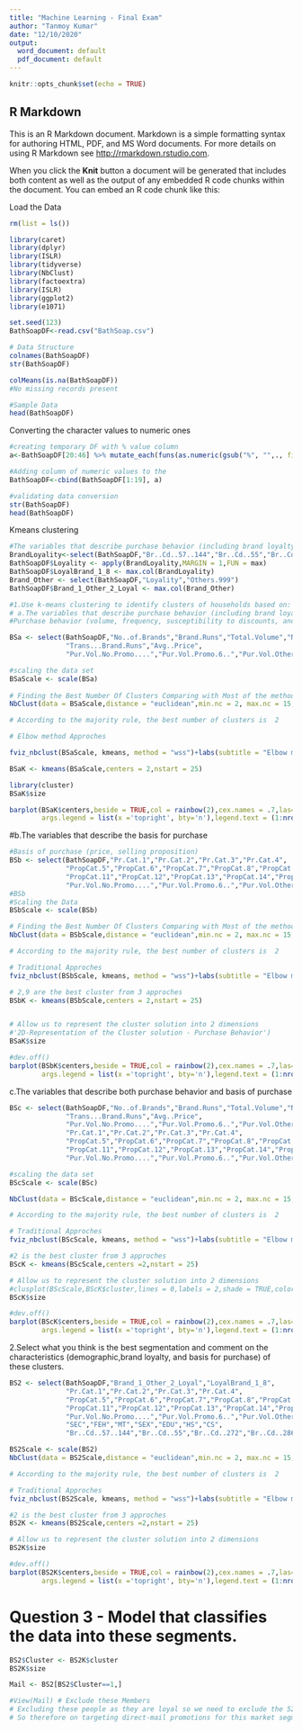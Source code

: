 ---
title: "Machine Learning - Final Exam"
author: "Tanmoy Kumar"
date: "12/10/2020"
output:
  word_document: default
  pdf_document: default
---

```{r setup, include=FALSE}
knitr::opts_chunk$set(echo = TRUE)
```

## R Markdown

This is an R Markdown document. Markdown is a simple formatting syntax for authoring HTML, PDF, and MS Word documents. For more details on using R Markdown see <http://rmarkdown.rstudio.com>.

When you click the **Knit** button a document will be generated that includes both content as well as the output of any embedded R code chunks within the document. You can embed an R code chunk like this:

Load the Data

```{r}
rm(list = ls())

library(caret)
library(dplyr)
library(ISLR)
library(tidyverse)
library(NbClust)
library(factoextra)
library(ISLR)
library(ggplot2)
library(e1071)

set.seed(123)
BathSoapDF<-read.csv("BathSoap.csv")

# Data Structure 
colnames(BathSoapDF)
str(BathSoapDF)

colMeans(is.na(BathSoapDF))
#No missing records present

#Sample Data
head(BathSoapDF)
```
Converting the character values to numeric ones
```{r}
#creating temporary DF with % value column
a<-BathSoapDF[20:46] %>% mutate_each(funs(as.numeric(gsub("%", "",., fixed = TRUE))/100))

#Adding column of numeric values to the 
BathSoapDF<-cbind(BathSoapDF[1:19], a)

#validating data conversion
str(BathSoapDF)
head(BathSoapDF)

```

Kmeans clustering 

```{r}

#The variables that describe purchase behavior (including brand loyalty)
BrandLoyality<-select(BathSoapDF,"Br..Cd..57..144","Br..Cd..55","Br..Cd..272","Br..Cd..286","Br..Cd..24","Br..Cd..481","Br..Cd..352","Br..Cd..5")
BathSoapDF$Loyality <- apply(BrandLoyality,MARGIN = 1,FUN = max)
BathSoapDF$LoyalBrand_1_8 <- max.col(BrandLoyality)
Brand_Other <- select(BathSoapDF,"Loyality","Others.999")
BathSoapDF$Brand_1_Other_2_Loyal <- max.col(Brand_Other)

#1.Use k-means clustering to identify clusters of households based on:
# a.The variables that describe purchase behavior (including brand loyalty)
#Purchase behavior (volume, frequency, susceptibility to discounts, and brand loyalty)

BSa <- select(BathSoapDF,"No..of.Brands","Brand.Runs","Total.Volume","No..of..Trans","Value",
              "Trans...Brand.Runs","Avg..Price",
              "Pur.Vol.No.Promo....","Pur.Vol.Promo.6..","Pur.Vol.Other.Promo..","Brand_1_Other_2_Loyal","LoyalBrand_1_8")

#scaling the data set
BSaScale <- scale(BSa)
 
# Finding the Best Number Of Clusters Comparing with Most of the methods
NbClust(data = BSaScale,distance = "euclidean",min.nc = 2, max.nc = 15, method = "kmeans")

```
```{r}
# According to the majority rule, the best number of clusters is  2

# Elbow method Approches

fviz_nbclust(BSaScale, kmeans, method = "wss")+labs(subtitle = "Elbow method")

BSaK <- kmeans(BSaScale,centers = 2,nstart = 25)

library(cluster) 
BSaK$size

barplot(BSaK$centers,beside = TRUE,col = rainbow(2),cex.names = .7,las=2,
        args.legend = list(x ='topright', bty='n'),legend.text = (1:nrow(BSaK$centers)))

```


#b.The variables that describe the basis for purchase
```{r}

#Basis of purchase (price, selling proposition)
BSb <- select(BathSoapDF,"Pr.Cat.1","Pr.Cat.2","Pr.Cat.3","Pr.Cat.4",
              "PropCat.5","PropCat.6","PropCat.7","PropCat.8","PropCat.9","PropCat.10",
              "PropCat.11","PropCat.12","PropCat.13","PropCat.14","PropCat.15",
              "Pur.Vol.No.Promo....","Pur.Vol.Promo.6..","Pur.Vol.Other.Promo..")
#BSb
#Scaling the Data
BSbScale <- scale(BSb)

# Finding the Best Number Of Clusters Comparing with Most of the methods
NbClust(data = BSbScale,distance = "euclidean",min.nc = 2, max.nc = 15, method = "kmeans")

# According to the majority rule, the best number of clusters is  2

# Traditional Approches
fviz_nbclust(BSbScale, kmeans, method = "wss")+labs(subtitle = "Elbow method")

# 2,9 are the best cluster from 3 approches
BSbK <- kmeans(BSbScale,centers = 2,nstart = 25)


# Allow us to represent the cluster solution into 2 dimensions
#'2D-Representation of the Cluster solution - Purchase Behavior')
BSaK$size

#dev.off()
barplot(BSbK$centers,beside = TRUE,col = rainbow(2),cex.names = .7,las=2,
        args.legend = list(x ='topright', bty='n'),legend.text = (1:nrow(BSbK$centers)))

```

c.The variables that describe both purchase behavior and basis of purchase
```{r}
BSc <- select(BathSoapDF,"No..of.Brands","Brand.Runs","Total.Volume","No..of..Trans","Value",
              "Trans...Brand.Runs","Avg..Price",
              "Pur.Vol.No.Promo....","Pur.Vol.Promo.6..","Pur.Vol.Other.Promo..","Brand_1_Other_2_Loyal","LoyalBrand_1_8",
              "Pr.Cat.1","Pr.Cat.2","Pr.Cat.3","Pr.Cat.4",
              "PropCat.5","PropCat.6","PropCat.7","PropCat.8","PropCat.9","PropCat.10",
              "PropCat.11","PropCat.12","PropCat.13","PropCat.14","PropCat.15",
              "Pur.Vol.No.Promo....","Pur.Vol.Promo.6..","Pur.Vol.Other.Promo..")

#scaling the data set
BScScale <- scale(BSc)

NbClust(data = BScScale,distance = "euclidean",min.nc = 2, max.nc = 15, method = "kmeans")

# According to the majority rule, the best number of clusters is  2

# Traditional Approches
fviz_nbclust(BScScale, kmeans, method = "wss")+labs(subtitle = "Elbow method")

#2 is the best cluster from 3 approches
BScK <- kmeans(BScScale,centers =2,nstart = 25)

# Allow us to represent the cluster solution into 2 dimensions
#clusplot(BScScale,BScK$cluster,lines = 0,labels = 2,shade = TRUE,color = TRUE,main = #'2D-Representation of the Cluster solution - Purchase Behavior')
BScK$size

#dev.off()
barplot(BScK$centers,beside = TRUE,col = rainbow(2),cex.names = .7,las=2,
        args.legend = list(x ='topright', bty='n'),legend.text = (1:nrow(BScK$centers)))
```

2.Select what you think is the best segmentation and comment on the characteristics (demographic,brand loyalty, and basis for purchase) of these clusters. 
```{r}
BS2 <- select(BathSoapDF,"Brand_1_Other_2_Loyal","LoyalBrand_1_8",
              "Pr.Cat.1","Pr.Cat.2","Pr.Cat.3","Pr.Cat.4",
              "PropCat.5","PropCat.6","PropCat.7","PropCat.8","PropCat.9","PropCat.10",
              "PropCat.11","PropCat.12","PropCat.13","PropCat.14","PropCat.15",
              "Pur.Vol.No.Promo....","Pur.Vol.Promo.6..","Pur.Vol.Other.Promo..",
              "SEC","FEH","MT","SEX","EDU","HS","CS",
              "Br..Cd..57..144","Br..Cd..55","Br..Cd..272","Br..Cd..286","Br..Cd..24","Br..Cd..481","Br..Cd..352","Br..Cd..5","Others.999")

BS2Scale <- scale(BS2)
NbClust(data = BS2Scale,distance = "euclidean",min.nc = 2, max.nc = 15, method = "kmeans")

# According to the majority rule, the best number of clusters is  2

# Traditional Approches
fviz_nbclust(BS2Scale, kmeans, method = "wss")+labs(subtitle = "Elbow method")

#2 is the best cluster from 3 approches
BS2K <- kmeans(BS2Scale,centers =2,nstart = 25)

# Allow us to represent the cluster solution into 2 dimensions
BS2K$size

#dev.off()
barplot(BS2K$centers,beside = TRUE,col = rainbow(2),cex.names = .7,las=2,
        args.legend = list(x ='topright', bty='n'),legend.text = (1:nrow(BS2K$centers)))


```


# Question 3 - Model that classifies the data into these segments.
```{r}

BS2$Cluster <- BS2K$cluster
BS2K$size

Mail <- BS2[BS2$Cluster==1,]

#View(Mail) # Exclude these Members
# Excluding these people as they are loyal so we need to exclude the 522 out of the total 600 entries.
# So therefore on targeting direct-mail promotions for this market segment would succeed 
```

